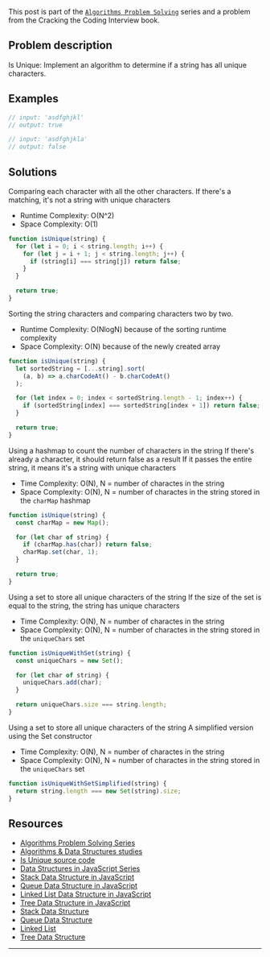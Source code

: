 <SmoothRender>

This post is part of the [`Algorithms Problem Solving`](/series/algorithms-problem-solving) series and a problem from the Cracking the Coding Interview book.

## Problem description

Is Unique: Implement an algorithm to determine if a string has all unique characters.

## Examples

```JavaScript
// input: 'asdfghjkl'
// output: true

// input: 'asdfghjkla'
// output: false
```

## Solutions

Comparing each character with all the other characters. If there's a matching, it's not a string with unique characters

- Runtime Complexity: O(N^2)
- Space Complexity: O(1)

```JavaScript
function isUnique(string) {
  for (let i = 0; i < string.length; i++) {
    for (let j = i + 1; j < string.length; j++) {
      if (string[i] === string[j]) return false;
    }
  }

  return true;
}
```

Sorting the string characters and comparing characters two by two.

- Runtime Complexity: O(NlogN) because of the sorting runtime complexity
- Space Complexity: O(N) because of the newly created array

```JavaScript
function isUnique(string) {
  let sortedString = [...string].sort(
    (a, b) => a.charCodeAt() - b.charCodeAt()
  );

  for (let index = 0; index < sortedString.length - 1; index++) {
    if (sortedString[index] === sortedString[index + 1]) return false;
  }

  return true;
}
```

Using a hashmap to count the number of characters in the string
If there's already a character, it should return false as a result
If it passes the entire string, it means it's a string with unique characters

- Time Complexity: O(N), N = number of charactes in the string
- Space Complexity: O(N), N = number of charactes in the string stored in the `charMap` hashmap

```JavaScript
function isUnique(string) {
  const charMap = new Map();

  for (let char of string) {
    if (charMap.has(char)) return false;
    charMap.set(char, 1);
  }

  return true;
}
```

Using a set to store all unique characters of the string
If the size of the set is equal to the string, the string has unique characters

- Time Complexity: O(N), N = number of charactes in the string
- Space Complexity: O(N), N = number of charactes in the string stored in the `uniqueChars` set

```JavaScript
function isUniqueWithSet(string) {
  const uniqueChars = new Set();

  for (let char of string) {
    uniqueChars.add(char);
  }

  return uniqueChars.size === string.length;
}
```

Using a set to store all unique characters of the string
A simplified version using the Set constructor

- Time Complexity: O(N), N = number of charactes in the string
- Space Complexity: O(N), N = number of charactes in the string stored in the `uniqueChars` set

```JavaScript
function isUniqueWithSetSimplified(string) {
  return string.length === new Set(string).size;
}
```

## Resources

- [Algorithms Problem Solving Series](/series/algorithms-problem-solving)
- [Algorithms & Data Structures studies](https://github.com/imteekay/algorithms)
- [Is Unique source code](https://github.com/imteekay/algorithms/blob/master/coding_interviews/cracking-the-coding-interview/string/is-unique/is-unique.js)
- [Data Structures in JavaScript Series](/series/data-structures-in-javascript)
- [Stack Data Structure in JavaScript](/series/data-structures-in-javascript/stack-data-structure)
- [Queue Data Structure in JavaScript](/series/data-structures-in-javascript/queue-data-structure)
- [Linked List Data Structure in JavaScript](/series/data-structures-in-javascript/linked-list-data-structure)
- [Tree Data Structure in JavaScript](/series/data-structures-in-javascript/tree-data-structure)
- [Stack Data Structure](/series/data-structures/stack-data-structure)
- [Queue Data Structure](/series/data-structures/queue-data-structure)
- [Linked List](/series/data-structures/linked-list-data-structure)
- [Tree Data Structure](/series/data-structures/tree-data-structure)

---

</SmoothRender>
